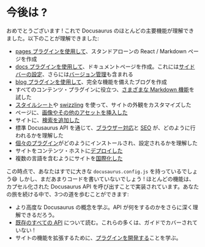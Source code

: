<!-- 
# What's next?
 -->
# 今後は ?

<!-- 
Congratulations! You have understood most core features of Docusaurus now. You have:
 -->
おめでとうございます ! これで Docusaurus のほとんどの主要機能が理解できました。以下のことが理解できました:

<!-- 
- [Used the pages plugin](./creating-pages.mdx) to create a standalone React / Markdown page
- [Used the docs plugin](./docs/docs-introduction.mdx) to create documentation pages. This includes [configuring the sidebar](./docs/sidebar/index.mdx), and even [versioning](./docs/versioning.mdx)
- [Used the blog plugin](../blog.mdx) to create a fully featured blog
- Tried your hands on [a range of Markdown features](./markdown-features/markdown-features-intro.mdx), which are useful for all content plugins
- [Used stylesheets](../styling-layout.mdx) or [swizzling](../swizzling.mdx) to customize your site's appearance
- [Included images and other assets](../static-assets.mdx) in your pages
- [Added search](../search.mdx) to your site
- Understood how [browser support](../browser-support.mdx) and [SEO](../seo.mdx) are done through standard Docusaurus APIs
- Learned about how [individual plugins](../using-plugins.mdx) are installed and configured
- [Deployed](../deployment.mdx) your site to a content host
- [Internationalized](../i18n/i18n-tutorial.mdx) your site to include multiple languages
 -->
- [pages プラグインを使用して](./creating-pages.mdx)、スタンドアローンの React / Markdown ページを作成
- [docs プラグインを使用して](./docs/docs-introduction.mdx)、ドキュメントページを作成。これには[サイドバーの設定](./docs/sidebar/index.mdx)、さらには[バージョン管理](./docs/versioning.mdx)も含まれる
- [blog プラグインを使用して](../blog.mdx)、完全な機能を備えたブログを作成
- すべてのコンテンツ・プラグインに役立つ、[さまざまな Markdown 機能](./markdown-features/markdown-features-intro.mdx)を試した
- [スタイルシート](../styling-layout.mdx)や [swizzling](../swizzling.mdx) を使って、サイトの外観をカスタマイズした
- ページに、[画像やその他のアセットを挿入した](../static-assets.mdx)
- サイトに、[検索を追加した](../search.mdx)
- 標準 Docusaurus API を通じて、[ブラウザー対応](../browser-support.mdx)と [SEO](../seo.mdx) が、どのように行われるかを理解した
- [個々のプラグイン](../using-plugins.mdx)がどのようにインストールされ、設定されるかを理解した
- サイトをコンテンツ・ホストに[デプロイした](../deployment.mdx)
- 複数の言語を含むようにサイトを[国際化した](../i18n/i18n-tutorial.mdx)

<!-- 
At this point, you probably have a big `docusaurus.config.js` already😄 However, you haven't written much code yet! Most of the features are implemented through calling encapsulated Docusaurus APIs. As you continue your journey, you can take three paths:
 -->
この時点で、あなたはすでに大きな `docusaurus.config.js` を持っているでしょう😄 しかし、まだあまりコードを書いていないでしょう ! ほとんどの機能は、カプセル化された Docusaurus API を呼び出すことで実装されています。あなたの旅を続ける中で、3つの道を歩むことができます:

<!-- 
- Learn more advanced Docusaurus concepts. This will help you gain a deeper understand of what the APIs do.
- Read about [all existing APIs](../docusaurus-core.mdx). Many of them have not been covered in the Guides!
- Learn to [develop a plugin](../api/plugin-methods/README.mdx) to extend the functionality of your site.
 -->
- より高度な Docusaurus の概念を学ぶ。API が何をするのかをさらに深く理解できるだろう。
- [既存のすべての API](../docusaurus-core.mdx) について読む。これらの多くは、ガイドでカバーされていない !
- サイトの機能を拡張するために、[プラグインを開発する](../api/plugin-methods/README.mdx)ことを学ぶ。